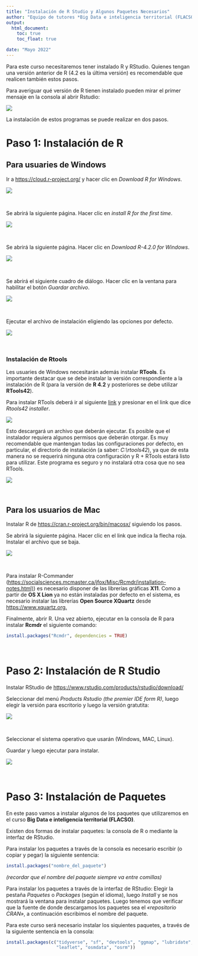 ```yaml
---
title: "Instalación de R Studio y Algunos Paquetes Necesarios"
author: "Equipo de tutores *Big Data e inteligencia territorial (FLACSO)*"
output: 
  html_document:
    toc: true
    toc_float: true

date: "Mayo 2022"
---
```


Para este curso necesitaremos tener instalado R y RStudio. Quienes tengan una versión anterior de R (4.2 es la última versión) es recomendable que realicen también estos pasos.

Para averiguar qué versión de R tienen instalado pueden mirar el primer mensaje en la consola al abrir Rstudio:

![](img/01.png)

La instalación de estos programas se puede realizar en dos pasos.



# Paso 1: Instalación de R

## Para usuaries de Windows

Ir a <https://cloud.r-project.org/> y hacer clic en _Download R for Windows_.

![](img/02.png)

<br>

Se abrirá la siguiente página. Hacer clic en _install R for the first time_.

![](img/03.png)

<br>

Se abrirá la siguiente página. Hacer clic en _Download R-4.2.0 for Windows_.

![](img/04.png)

<br>

Se abrirá el siguiente cuadro de diálogo. Hacer clic en la ventana para habilitar el botón _Guardar archivo_.

![](img/05.png)

<br>

Ejecutar el archivo de instalación eligiendo las opciones por defecto.

![](img/06.png)

<br>

### Instalación de Rtools

Les usuaries de Windows necesitarán además instalar **RTools**. Es importante destacar que se debe instalar la versión correspondiente a la instalación de R (para la versión de **R 4.2** y posteriores se debe utilizar **RTools42**).

Para instalar RTools deberá ir al siguiente [link](https://cran.r-project.org/bin/windows/Rtools/rtools42/rtools.html) y presionar en el link que dice _Rtools42 installer_.

![](img/07.png)


Esto descargará un archivo que deberán ejecutar. Es posible que el instalador requiera algunos permisos que deberán otorgar. Es muy recomendable que mantengan todas las configuraciones por defecto, en particular, el directorio de instalación (a saber: _C:\\rtools42_), ya que de esta manera no se requerirá ninguna otra configuración y R + RTools estará listo para utilizar. 
Este programa es seguro y no instalará otra cosa que no sea RTools.

![](img/08.png)

<br>

## Para los usuarios de Mac

Instalar R de <https://cran.r-project.org/bin/macosx/> siguiendo los pasos.

Se abrirá la siguiente página. Hacer clic en el link que indica la flecha roja. Instalar el archivo que se baja.

![](img/09.png)

<br>

Para instalar R-Commander ([https://socialsciences.mcmaster.ca/jfox/Misc/Rcmdr/installation-notes.html)](https://socialsciences.mcmaster.ca/jfox/Misc/Rcmdr/installation-notes.html)) es necesario disponer de las librerías gráficas **X11**. Como a partir de **OS X Lion** ya no están instaladas por defecto en el sistema, es necesario instalar las librerías **Open Source XQuartz** desde <https://www.xquartz.org.>

Finalmente, abrir R. Una vez abierto, ejecutar en la consola de R para instalar **Rcmdr** el siguiente comando:

```r
install.packages("Rcmdr", dependencies = TRUE)
```

<br>

# Paso 2: Instalación de R Studio

Instalar RStudio de <https://www.rstudio.com/products/rstudio/download/>

Seleccionar del menú _Products Rstudio (the premier IDE form R)_, luego elegir la versión para escritorio y luego la versión gratutita:

![](img/10.png)

<br>

Seleccionar el sistema operativo que usarán (Windows, MAC, Linux).

Guardar y luego ejecutar para instalar.

![](img/11.png)

<br>

# Paso 3: Instalación de Paquetes

En este paso vamos a instalar algunos de los paquetes que utilizaremos en el curso **Big Data e inteligencia territorial (FLACSO)**.

Existen dos formas de instalar paquetes: la consola de R o mediante la interfaz de RStudio.

Para instalar los paquetes a través de la consola es necesario escribir (o copiar y pegar) la siguiente sentencia:

```r
install.packages("nombre_del_paquete")
```

_(recordar que el nombre del paquete siempre va entre comillas)_

Para instalar los paquetes a través de la interfaz de RStudio: Elegir la pestaña _Paquetes_ o _Packages_ (según el idioma), luego _Install_ y se nos mostrará la ventana para instalar paquetes. Luego tenemos que verificar que la fuente de donde descargamos los paquetes sea el _«repositorio CRAN»_, a continuación escribimos el nombre del paquete.

Para este curso será necesario instalar los siquientes paquetes, a través de la siguiente sentencia en la consola:

```r
install.packages(c("tidyverse", "sf", "devtools", "ggmap", "lubridate", 
                   "leaflet", "osmdata", "osrm"))
```
